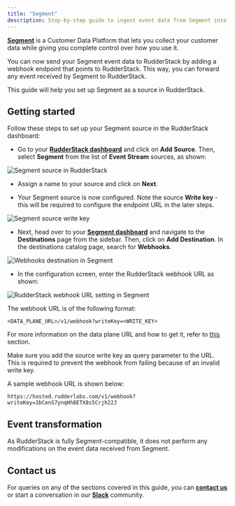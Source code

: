```yaml
---
title: "Segment"
description: Step-by-step guide to ingest event data from Segment into RudderStack
---
```


[**Segment**](https://segment.com) is a Customer Data Platform that lets you collect your customer data while giving you complete control over how you use it.

You can now send your Segment event data to RudderStack by adding a webhook endpoint that points to RudderStack. This way, you can forward any event received by Segment to RudderStack.

This guide will help you set up Segment as a source in RudderStack.

## Getting started

Follow these steps to set up your Segment source in the RudderStack dashboard:

- Go to your [**RudderStack dashboard**](https://app.rudderstack.com/) and click on **Add Source**. Then, select **Segment** from the list of **Event Stream** sources, as shown:

<img src="../assets/event-stream-sources/segment-1.png" alt="Segment source in RudderStack" />

- Assign a name to your source and click on **Next**.

- Your Segment source is now configured. Note the source **Write key** - this will be required to configure the endpoint URL in the later steps.

<img src="../assets/event-stream-sources/segment-2.png" alt="Segment source write key" />

- Next, head over to your [**Segment dashboard**](https://app.segment.com/workspaces) and navigate to the **Destinations** page from the sidebar. Then, click on **Add Destination**. In the destinations catalog page, search for **Webhooks**.

<img src="../assets/event-stream-sources/segment-3.png" alt="Webhooks destination in Segment" />

- In the configuration screen, enter the RudderStack webhook URL as shown:

<img src="../assets/event-stream-sources/segment-4.png" alt="RudderStack webhook URL setting in Segment" />

The webhook URL is of the following format:

`<DATA_PLANE_URL>/v1/webhook?writeKey=<WRITE_KEY>`

<div class="infoBlock">

For more information on the data plane URL and how to get it, refer to <a href="https://rudderstack.com/docs/rudderstack-open-source/installing-and-setting-up-rudderstack/#what-is-a-data-plane-url-where-do-i-get-it">this</a> section.
</div>

<div class="warningBlock">

Make sure you add the source write key as query parameter to the URL. This is required to prevent the webhook from failing because of an invalid write key.
</div>

A sample webhook URL is shown below:

```http
https://hosted.rudderlabs.com/v1/webhook?writeKey=1bCenS7ynqHh8ETX8s5Crjh22J
```

## Event transformation

As RudderStack is fully Segment-compatible, it does not perform any modifications on the event data received from Segment.

## Contact us

For queries on any of the sections covered in this guide, you can [**contact us**](mailto:%20docs@rudderstack.com) or start a conversation in our [**Slack**](https://rudderstack.com/join-rudderstack-slack-community) community.
